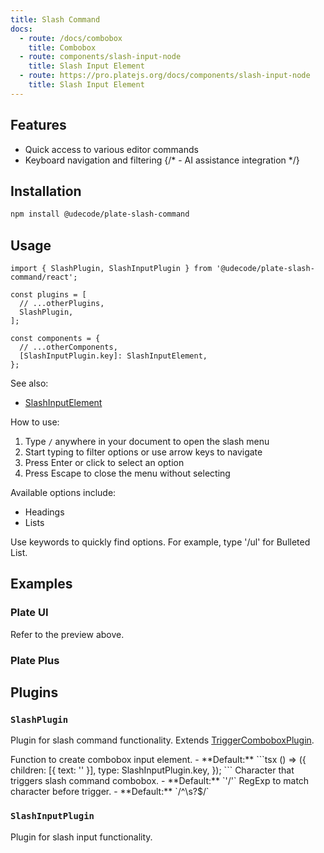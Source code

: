 ```yaml
---
title: Slash Command
docs:
  - route: /docs/combobox
    title: Combobox
  - route: components/slash-input-node
    title: Slash Input Element
  - route: https://pro.platejs.org/docs/components/slash-input-node
    title: Slash Input Element
---
```


<ComponentPreview name="slash-command-demo" />

<PackageInfo>

## Features

- Quick access to various editor commands
- Keyboard navigation and filtering
  {/* - AI assistance integration */}

</PackageInfo>

## Installation

```bash
npm install @udecode/plate-slash-command
```

## Usage

```tsx
import { SlashPlugin, SlashInputPlugin } from '@udecode/plate-slash-command/react';
```

```tsx
const plugins = [
  // ...otherPlugins,
  SlashPlugin,
];
```

```tsx
const components = {
  // ...otherComponents,
  [SlashInputPlugin.key]: SlashInputElement,
};
```

See also:
- [SlashInputElement](/components/slash-input-node)

How to use:

1. Type `/` anywhere in your document to open the slash menu
2. Start typing to filter options or use arrow keys to navigate
3. Press Enter or click to select an option
4. Press Escape to close the menu without selecting

Available options include:
- Headings
- Lists

<Callout type="info">
  Use keywords to quickly find options. For example, type '/ul' for Bulleted List.
</Callout>

## Examples

### Plate UI

Refer to the preview above.

### Plate Plus

<ComponentPreviewPro name="slash-menu-pro" />

## Plugins

### `SlashPlugin`

Plugin for slash command functionality. Extends [TriggerComboboxPlugin](/docs/combobox#options).

<API name="SlashPlugin">
<APIOptions type="SlashPluginOptions">
  <APIItem name="createComboboxInput" type="() => TSlashInputElement" optional>
    Function to create combobox input element.
    - **Default:** 
    ```tsx
    () => ({
      children: [{ text: '' }],
      type: SlashInputPlugin.key,
    });
    ```
  </APIItem>
  <APIItem name="trigger" type="string" optional>
    Character that triggers slash command combobox.
    - **Default:** `'/'`
  </APIItem>
  <APIItem name="triggerPreviousCharPattern" type="RegExp" optional>
    RegExp to match character before trigger.
    - **Default:** `/^\s?$/`
  </APIItem>
</APIOptions>
</API>

### `SlashInputPlugin`

Plugin for slash input functionality.